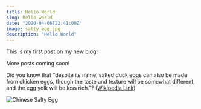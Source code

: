 ```yaml
---
title: Hello World
slug: hello-world
date: "2020-04-06T22:41:00Z"
image: salty_egg.jpg
description: "Hello World"
---
```


This is my first post on my new blog!

More posts coming soon!

Did you know that "despite its name, salted duck eggs can also be made from
chicken eggs, though the taste and texture will be somewhat different, and the
egg yolk will be less rich."?
([Wikipedia Link](https://en.wikipedia.org/wiki/Salted_duck_egg))

![Chinese Salty Egg](./salty_egg.jpg)
